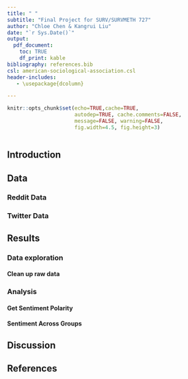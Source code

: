 ```yaml
---
title: " "
subtitle: "Final Project for SURV/SURVMETH 727"
author: "Chloe Chen & Kangrui Liu"
date: "`r Sys.Date()`"
output:
  pdf_document:
    toc: TRUE
    df_print: kable
bibliography: references.bib
csl: american-sociological-association.csl
header-includes:
   - \usepackage{dcolumn} 

---
```


```r
knitr::opts_chunk$set(echo=TRUE,cache=TRUE, 
                      autodep=TRUE, cache.comments=FALSE,
                      message=FALSE, warning=FALSE,
                      fig.width=4.5, fig.height=3)
```

```r

```

## Introduction


## Data

### Reddit Data



### Twitter Data

## Results


### Data exploration

#### Clean up raw data



### Analysis

#### Get Sentiment Polarity


#### Sentiment Across Groups


## Discussion


## References

\linespread{1}


::: {#refs}

:::